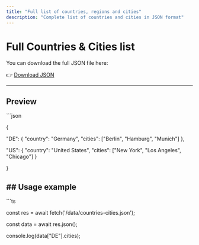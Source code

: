 ```yaml
---
title: "Full list of countries, regions and cities"
description: "Complete list of countries and cities in JSON format"
---
```


# Full Countries & Cities list

You can download the full JSON file here:

👉 [Download JSON](/data/countries-cities.json)

---

## Preview

\`\`\`json

{

  "DE": { "country": "Germany", "cities": ["Berlin", "Hamburg", "Munich"] },

  "US": { "country": "United States", "cities": ["New York", "Los Angeles", "Chicago"] }

}

## ## Usage example

\`\`\`ts

const res = await fetch('/data/countries-cities.json');

const data = await res.json();

console.log(data["DE"].cities);
